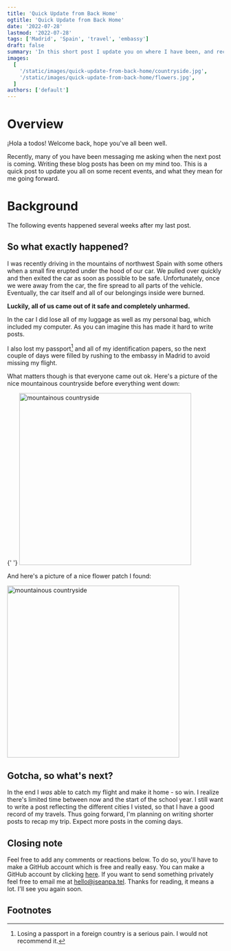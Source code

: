 ```yaml
---
title: 'Quick Update from Back Home'
ogtitle: 'Quick Update from Back Home'
date: '2022-07-28'
lastmod: '2022-07-28'
tags: ['Madrid', 'Spain', 'travel', 'embassy']
draft: false
summary: 'In this short post I update you on where I have been, and recent hot events'
images:
  [
    '/static/images/quick-update-from-back-home/countryside.jpg',
    '/static/images/quick-update-from-back-home/flowers.jpg',
  ]
authors: ['default']
---
```


# Overview

¡Hola a todos! Welcome back, hope you've all been well.

Recently, many of you have been messaging me asking when the next post is coming. Writing these blog posts has been on my mind too. This is a quick post to update you all on some recent events, and what they mean for me going forward.

# Background

The following events happened several weeks after my last post.

## So what exactly happened?

I was recently driving in the mountains of northwest Spain with some others when a small fire erupted under the hood of our car. We pulled over quickly and then exited the car as soon as possible to be safe. Unfortunately, once we were away from the car, the fire spread to all parts of the vehicle. Eventually, the car itself and all of our belongings inside were burned.

**Luckily, all of us came out of it safe and completely unharmed.**

In the car I did lose all of my luggage as well as my personal bag, which included my computer. As you can imagine this has made it hard to write posts.

I also lost my passport[^1] and all of my identification papers, so the next couple of days were filled by rushing to the embassy in Madrid to avoid missing my flight.

What matters though is that everyone came out ok. Here's a picture of the nice mountainous countryside before everything went down:

{' '}
<img
  src="/static/images/quick-update-from-back-home/countryside.jpg"
  width="400"
  alt="mountainous countryside"
/>

And here's a picture of a nice flower patch I found:

<img
  src="/static/images/quick-update-from-back-home/flowers.jpg"
  width="400"
  alt="mountainous countryside"
/>

## Gotcha, so what's next?

In the end I _was_ able to catch my flight and make it home - so win. I realize there's limited time between now and the start of the school year. I still want to write a post reflecting the different cities I visted, so that I have a good record of my travels. Thus going forward, I'm planning on writing shorter posts to recap my trip. Expect more posts in the coming days.

## Closing note

Feel free to add any comments or reactions below. To do so, you'll have to make a GitHub account which is free and really easy. You can make a GitHub account by clicking [here](https://github.com/join). If you want to send something privately feel free to email me at [hello@jseanpa.tel](mailto:hello@jseanpa.tel). Thanks for reading, it means a lot. I'll see you again soon.

## Footnotes

[^1]: Losing a passport in a foreign country is a serious pain. I would not recommend it.
